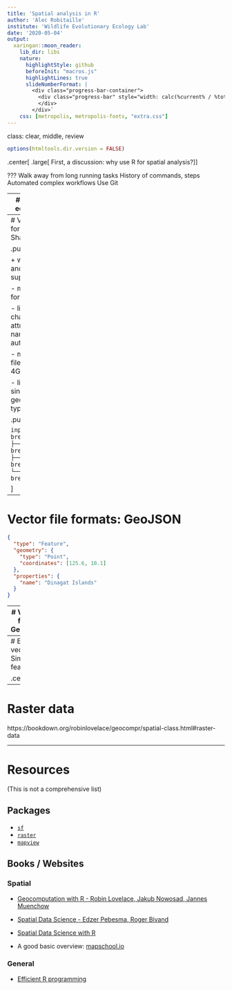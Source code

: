 ```yaml
---
title: 'Spatial analysis in R'
author: 'Alec Robitaille'
institute: 'Wildlife Evolutionary Ecology Lab'
date: '2020-05-04'
output:
  xaringan::moon_reader:
    lib_dir: libs
    nature:
      highlightStyle: github
      beforeInit: "macros.js"
      highlightLines: true
      slideNumberFormat: |
        <div class="progress-bar-container">
          <div class="progress-bar" style="width: calc(%current% / %total% * 100%);">
          </div>
        </div>`
    css: [metropolis, metropolis-fonts, "extra.css"]
---
```


class: clear, middle, review
```r
options(htmltools.dir.version = FALSE)
```


.center[
.large[
First, a discussion: why use R for spatial analysis?
]
]


???
Walk away from long running tasks
History of commands, steps
Automated complex workflows
Use Git

---
# Spatial R ecosystem

![](https://keen-swartz-3146c4.netlify.app/images/sf_deps.png)

CRAN Task Views:  [Spatial](https://cran.r-project.org/web/views/Spatial.html) and  [SpatioTemporal](https://cran.r-project.org/web/views/SpatioTemporal.html). [History of R spatial](https://bookdown.org/robinlovelace/geocompr/intro.html#the-history-of-r-spatial)


???
Note: we are going to emphasize the `sf` package here since it is the *way forward*


---
# Vector file formats: Shapefile

.pull-left[

\+ widely used and supported

\- multifile format

\- limit to 10 character attribute names, automatic

\- maximum file size of 2-4GB

\- limited to single geometry types
]



.pull-right[

```
input/
├── breweries.dbf
├── breweries.prj
├── breweries.shp
└── breweries.shx
```

]




---
# Vector file formats: GeoJSON


```json
{
  "type": "Feature",
  "geometry": {
    "type": "Point",
    "coordinates": [125.6, 10.1]
  },
  "properties": {
    "name": "Dinagat Islands"
  }
}
```


---
# Vector file formats: GeoPackage

\+ single file

\+ stores vectors and rasters

\+ widely supported

\+ uses a SQLite backend

\- non-streaming format



---
# Encoding vectors: Simple features

.center[
![](https://bookdown.org/robinlovelace/geocompr/figures/sf-classes.png)
]



---
# Raster data
https://bookdown.org/robinlovelace/geocompr/spatial-class.html#raster-data




---
# Resources

(This is not a comprehensive list)

## Packages
* [`sf`](https://github.com/r-spatial/sf)
* [`raster`](https://rspatial.org/raster/pkg/index.html)
* [`mapview`](https://r-spatial.github.io/mapview/index.html)

## Books / Websites

### Spatial
* [Geocomputation with R - Robin Lovelace, Jakub Nowosad, Jannes Muenchow ](https://bookdown.org/robinlovelace/geocompr)

* [Spatial Data Science - Edzer Pebesma, Roger Bivand](https://keen-swartz-3146c4.netlify.app/)

* [Spatial Data Science with R](https://rspatial.org/)

* A good basic overview: [mapschool.io](https://mapschool.io/)

### General
* [Efficient R programming](https://csgillespie.github.io/efficientR/)
